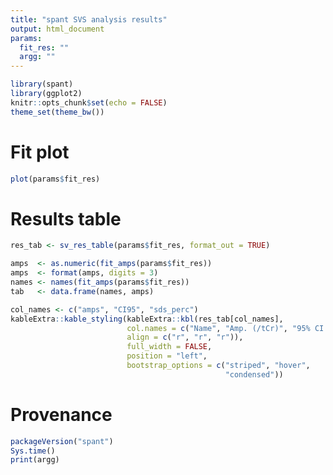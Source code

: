 ```yaml
---
title: "spant SVS analysis results"
output: html_document
params:
  fit_res: ""
  argg: ""
---
```


```r
library(spant)
library(ggplot2)
knitr::opts_chunk$set(echo = FALSE)
theme_set(theme_bw())
```

# Fit plot
```r
plot(params$fit_res)
```

# Results table
```r

res_tab <- sv_res_table(params$fit_res, format_out = TRUE)

amps  <- as.numeric(fit_amps(params$fit_res))
amps  <- format(amps, digits = 3)
names <- names(fit_amps(params$fit_res))
tab   <- data.frame(names, amps)

col_names <- c("amps", "CI95", "sds_perc")
kableExtra::kable_styling(kableExtra::kbl(res_tab[col_names],
                          col.names = c("Name", "Amp. (/tCr)", "95% CI (/tCr)", "SD %"),
                          align = c("r", "r", "r")),
                          full_width = FALSE,
                          position = "left",
                          bootstrap_options = c("striped", "hover",
                                                "condensed"))
```

# Provenance
```r
packageVersion("spant")
Sys.time()
print(argg)
```